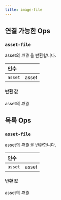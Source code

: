 ```yaml
---
title: image-file
---
```


## 연결 가능한 Ops
<h3 id="asset-file"><code>asset-file</code></h3>

asset의 _파일_ 을 반환합니다.

| 인수 |  |
| :--- | :--- |
| `asset` | asset |

#### 반환 값
asset의 _파일_


## 목록 Ops
<h3 id="asset-file"><code>asset-file</code></h3>

asset의 _파일_ 을 반환합니다.

| 인수 |  |
| :--- | :--- |
| `asset` | asset |

#### 반환 값
asset의 _파일_
